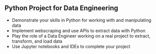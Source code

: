 ## Python Project for Data Engineering

* Demonstrate your skills in Python for working with and manipulating data
* Implement webscraping and use APIs to extract data with Python
* Play the role of a Data Engineer working on a real project to extract, transform, and load data
* Use Jupyter notebooks and IDEs to complete your project
